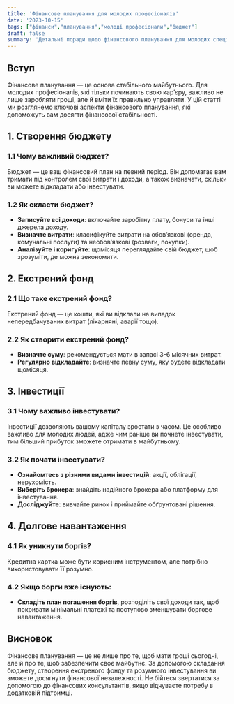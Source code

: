 ```yaml
---
title: 'Фінансове планування для молодих професіоналів'
date: '2023-10-15'
tags: ["фінанси","планування","молоді професіонали","бюджет"]
draft: false
summary: 'Детальні поради щодо фінансового планування для молодих спеціалістів, які допоможуть зекономити та інвестувати.'
---
```


## Вступ
Фінансове планування — це основа стабільного майбутнього. Для молодих професіоналів, які тільки починають свою кар’єру, важливо не лише заробляти гроші, але й вміти їх правильно управляти. У цій статті ми розглянемо ключові аспекти фінансового планування, які допоможуть вам досягти фінансової стабільності.

## 1. Створення бюджету
### 1.1 Чому важливий бюджет?
Бюджет — це ваш фінансовий план на певний період. Він допомагає вам тримати під контролем свої витрати і доходи, а також визначати, скільки ви можете відкладати або інвестувати.

### 1.2 Як скласти бюджет?
- **Записуйте всі доходи**: включайте заробітну плату, бонуси та інші джерела доходу.
- **Визначте витрати**: класифікуйте витрати на обов’язкові (оренда, комунальні послуги) та необов’язкові (розваги, покупки).
- **Аналізуйте і коригуйте**: щомісяця переглядайте свій бюджет, щоб зрозуміти, де можна зекономити.

## 2. Екстрений фонд
### 2.1 Що таке екстрений фонд?
Екстрений фонд — це кошти, які ви відклали на випадок непередбачуваних витрат (лікарняні, аварії тощо).

### 2.2 Як створити екстрений фонд?
- **Визначте суму**: рекомендується мати в запасі 3-6 місячних витрат.
- **Регулярно відкладайте**: визначте певну суму, яку будете відкладати щомісяця.

## 3. Інвестиції
### 3.1 Чому важливо інвестувати?
Інвестиції дозволяють вашому капіталу зростати з часом. Це особливо важливо для молодих людей, адже чим раніше ви почнете інвестувати, тим більший прибуток зможете отримати в майбутньому.

### 3.2 Як почати інвестувати?
- **Ознайомтесь з різними видами інвестицій**: акції, облігації, нерухомість.
- **Виберіть брокера**: знайдіть надійного брокера або платформу для інвестування.
- **Досліджуйте**: вивчайте ринок і приймайте обґрунтовані рішення.

## 4. Долгове навантаження
### 4.1 Як уникнути боргів?
Кредитна картка може бути корисним інструментом, але потрібно використовувати її розумно.

### 4.2 Якщо борги вже існують:
- **Складіть план погашення боргів**, розподіліть свої доходи так, щоб покривати мінімальні платежі та поступово зменшувати боргове навантаження.

## Висновок
Фінансове планування — це не лише про те, щоб мати гроші сьогодні, але й про те, щоб забезпечити своє майбутнє. За допомогою складання бюджету, створення екстреного фонду та розумного інвестування ви зможете досягнути фінансової незалежності. Не бійтеся звертатися за допомогою до фінансових консультантів, якщо відчуваєте потребу в додатковій підтримці.
    